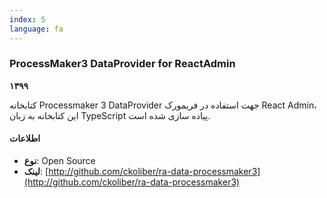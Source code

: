 ```yaml
---
index: 5
language: fa
---
```


### ProcessMaker3 DataProvider for ReactAdmin

**۱۳۹۹**

کتابخانه Processmaker 3 DataProvider جهت استفاده در فریمورک React Admin، این کتابخانه به زبان TypeScript پیاده سازی شده است.

#### اطلاعات

-   **نوع**: Open Source
-   **لینک**: [http://github.com/ckoliber/ra-data-processmaker3](http://github.com/ckoliber/ra-data-processmaker3)
